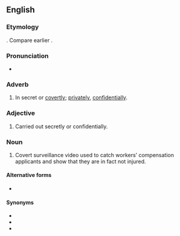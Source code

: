 ==English==
{{wp}}

===Etymology===
{{ubor|en|la|sub rosā|pos=post-Classical|t=under the rose}}. Compare earlier {{m|en|under the rose}}.

===Pronunciation===
* {{IPA|en|/ˌsʌb.ˈɹəʊ.zə/}}

===Adverb===
{{head|en|adverb|head=sub rosa}}

# In secret or [[covertly]]; [[privately]], [[confidentially]]. {{defdate|from 17th c.}}
#: {{ux|en|They held the meeting '''sub rosa'''.}}

===Adjective===
{{head|en|adjective|head=sub rosa}}

# Carried out secretly or confidentially.
#: {{syn|en|Thesaurus:covert}}

===Noun===
{{en-noun|-|head=sub rosa}}

# {{lb|en|slang|in workers’ compensation cases}} Covert surveillance video used to catch workers’ compensation applicants and show that they are in fact not injured.

====Alternative forms====
* {{alt|en|subrosa||noun}}

====Synonyms====
* {{l|en|behind the scenes}}
* {{l|en|under the rose}}
* {{l|en|under the table}}